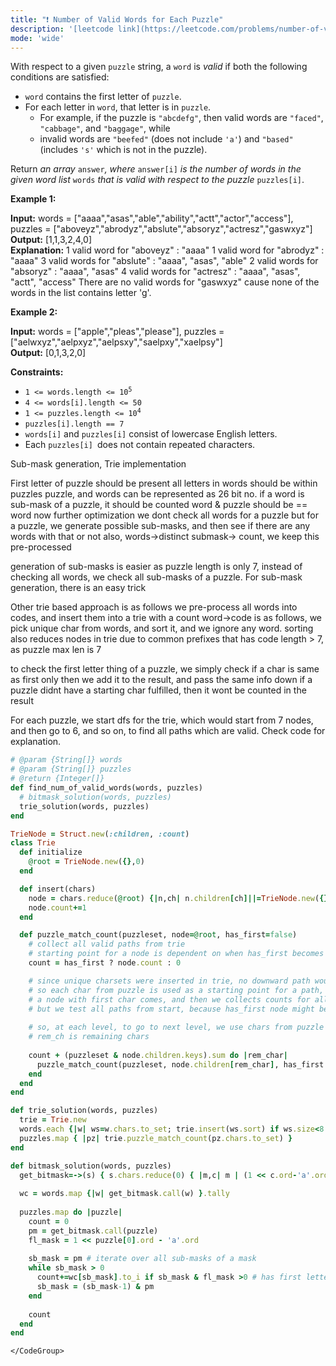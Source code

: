 ```yaml
---
title: "❗️ Number of Valid Words for Each Puzzle"
description: '[leetcode link](https://leetcode.com/problems/number-of-valid-words-for-each-puzzle/description/)'
mode: 'wide'
---
```

<Tabs>
  <Tab title="Question" icon="circle-question" iconType="regular">
    <Card>
      With respect to a given <code>puzzle</code> string, a <code>word</code> is <em>valid</em> if both the following conditions are satisfied: <ul>  <li><code>word</code> contains the first letter of <code>puzzle</code>.</li>  <li>For each letter in <code>word</code>, that letter is in <code>puzzle</code>.  <ul>   <li>For example, if the puzzle is <code>&quot;abcdefg&quot;</code>, then valid words are <code>&quot;faced&quot;</code>, <code>&quot;cabbage&quot;</code>, and <code>&quot;baggage&quot;</code>, while</li>   <li>invalid words are <code>&quot;beefed&quot;</code> (does not include <code>&#39;a&#39;</code>) and <code>&quot;based&quot;</code> (includes <code>&#39;s&#39;</code> which is not in the puzzle).</li>  </ul>  </li> </ul> Return <em>an array </em><code>answer</code><em>, where </em><code>answer[i]</code><em> is the number of words in the given word list </em><code>words</code><em> that is valid with respect to the puzzle </em><code>puzzles[i]</code>.  <p><strong class="example">Example 1:</strong></p>   <strong>Input:</strong> words = [&quot;aaaa&quot;,&quot;asas&quot;,&quot;able&quot;,&quot;ability&quot;,&quot;actt&quot;,&quot;actor&quot;,&quot;access&quot;], puzzles = [&quot;aboveyz&quot;,&quot;abrodyz&quot;,&quot;abslute&quot;,&quot;absoryz&quot;,&quot;actresz&quot;,&quot;gaswxyz&quot;] <br/> <strong>Output:</strong> [1,1,3,2,4,0] <br/> <strong>Explanation:</strong>  1 valid word for &quot;aboveyz&quot; : &quot;aaaa&quot;  1 valid word for &quot;abrodyz&quot; : &quot;aaaa&quot; 3 valid words for &quot;abslute&quot; : &quot;aaaa&quot;, &quot;asas&quot;, &quot;able&quot; 2 valid words for &quot;absoryz&quot; : &quot;aaaa&quot;, &quot;asas&quot; 4 valid words for &quot;actresz&quot; : &quot;aaaa&quot;, &quot;asas&quot;, &quot;actt&quot;, &quot;access&quot; There are no valid words for &quot;gaswxyz&quot; cause none of the words in the list contains letter &#39;g&#39;.   <p><strong class="example">Example 2:</strong></p>   <strong>Input:</strong> words = [&quot;apple&quot;,&quot;pleas&quot;,&quot;please&quot;], puzzles = [&quot;aelwxyz&quot;,&quot;aelpxyz&quot;,&quot;aelpsxy&quot;,&quot;saelpxy&quot;,&quot;xaelpsy&quot;] <br/> <strong>Output:</strong> [0,1,3,2,0]    <p><strong>Constraints:</strong></p>  <ul>  <li><code>1 &lt;= words.length &lt;= 10<sup>5</sup></code></li>  <li><code>4 &lt;= words[i].length &lt;= 50</code></li>  <li><code>1 &lt;= puzzles.length &lt;= 10<sup>4</sup></code></li>  <li><code>puzzles[i].length == 7</code></li>  <li><code>words[i]</code> and <code>puzzles[i]</code> consist of lowercase English letters.</li>  <li>Each <code>puzzles[i] </code>does not contain repeated characters.</li> </ul> 
    </Card>
  </Tab>
  <Tab title="Solution" icon="lightbulb" iconType="regular" >
    <Card>
      Sub-mask generation, Trie implementation

First letter of puzzle should be present
all letters in words should be within puzzles
puzzle, and words can be represented as 26 bit no.
if a word is sub-mask of a puzzle, it should be counted
word & puzzle should be == word
now further optimization we dont check all words for a puzzle
but for a puzzle, we generate possible sub-masks, and then see
if there are any words with that or not
also, words-&gt;distinct submask-&gt; count, we keep this pre-processed

generation of sub-masks is easier as puzzle length is only 7, instead of checking all words, we check
all sub-masks of a puzzle. For sub-mask generation, there is an easy trick



Other trie based approach is as follows
we pre-process all words into codes, and insert them into a trie with a count
word-&gt;code is as follows, we pick unique char from words, and sort it, and we ignore any word. sorting also reduces nodes in trie due to common prefixes
that has code length &gt; 7, as puzzle max len is 7

to check the first letter thing of a puzzle, we simply check if a char is same as first
only then we add it to the result, and pass the same info down
if a puzzle didnt have a starting char fulfilled, then it wont be counted in the result

For each puzzle, we start dfs for the trie, which would start from 7 nodes, and then go to 6, and so on, to find all paths which are valid.
Check code for explanation.
</Card>
  <Expandable title="code">
    <CodeGroup dropdown>
```ruby title="Number of Valid Words for Each Puzzle" lines
# @param {String[]} words
# @param {String[]} puzzles
# @return {Integer[]}
def find_num_of_valid_words(words, puzzles)
  # bitmask_solution(words, puzzles)
  trie_solution(words, puzzles)
end

TrieNode = Struct.new(:children, :count)
class Trie
  def initialize
    @root = TrieNode.new({},0)
  end

  def insert(chars)
    node = chars.reduce(@root) {|n,ch| n.children[ch]||=TrieNode.new({},0); n.children[ch] }
    node.count+=1
  end

  def puzzle_match_count(puzzleset, node=@root, has_first=false)
    # collect all valid paths from trie
    # starting point for a node is dependent on when has_first becomes true in a path
    count = has_first ? node.count : 0

    # since unique charsets were inserted in trie, no downward path would have duplicates, first level has 7, then each has 6, and so on
    # so each char from puzzle is used as a starting point for a path, but the path becomes usable only once
    # a node with first char comes, and then we collects counts for all paths branching from there
    # but we test all paths from start, because has_first node might be at level 3, for some path
    
    # so, at each level, to go to next level, we use chars from puzzle which have not been used to get to this level
    # rem_ch is remaining chars
    
    count + (puzzleset & node.children.keys).sum do |rem_char| 
      puzzle_match_count(puzzleset, node.children[rem_char], has_first || rem_char==puzzleset.first)
    end
  end
end

def trie_solution(words, puzzles)
  trie = Trie.new
  words.each {|w| ws=w.chars.to_set; trie.insert(ws.sort) if ws.size<8 }
  puzzles.map { |pz| trie.puzzle_match_count(pz.chars.to_set) }
end

def bitmask_solution(words, puzzles)
  get_bitmask=->(s) { s.chars.reduce(0) { |m,c| m | (1 << c.ord-'a'.ord) } }
  
  wc = words.map {|w| get_bitmask.call(w) }.tally
  
  puzzles.map do |puzzle|
    count = 0
    pm = get_bitmask.call(puzzle)
    fl_mask = 1 << puzzle[0].ord - 'a'.ord
    
    sb_mask = pm # iterate over all sub-masks of a mask
    while sb_mask > 0
      count+=wc[sb_mask].to_i if sb_mask & fl_mask >0 # has first letter common
      sb_mask = (sb_mask-1) & pm
    end
    
    count
  end
end
```
    </CodeGroup>
  </Expandable>
  </Tab>
</Tabs>